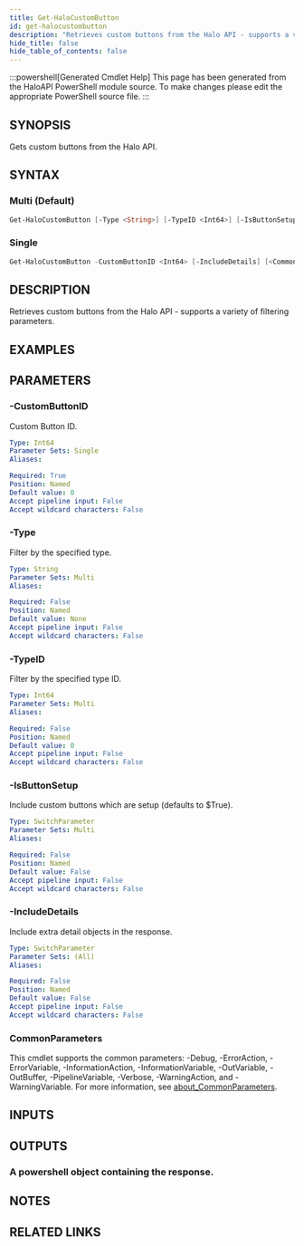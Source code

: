 ```yaml
---
title: Get-HaloCustomButton
id: get-halocustombutton
description: "Retrieves custom buttons from the Halo API - supports a variety of filtering parameters."
hide_title: false
hide_table_of_contents: false
---
```


:::powershell[Generated Cmdlet Help]
This page has been generated from the HaloAPI PowerShell module source. To make changes please edit the appropriate PowerShell source file.
:::

## SYNOPSIS

Gets custom buttons from the Halo API.

## SYNTAX

### Multi (Default)

```powershell
Get-HaloCustomButton [-Type <String>] [-TypeID <Int64>] [-IsButtonSetup] [-IncludeDetails] [<CommonParameters>]
```

### Single

```powershell
Get-HaloCustomButton -CustomButtonID <Int64> [-IncludeDetails] [<CommonParameters>]
```

## DESCRIPTION

Retrieves custom buttons from the Halo API - supports a variety of filtering parameters.

## EXAMPLES

## PARAMETERS

### -CustomButtonID

Custom Button ID.

```yaml
Type: Int64
Parameter Sets: Single
Aliases:

Required: True
Position: Named
Default value: 0
Accept pipeline input: False
Accept wildcard characters: False
```

### -Type

Filter by the specified type.

```yaml
Type: String
Parameter Sets: Multi
Aliases:

Required: False
Position: Named
Default value: None
Accept pipeline input: False
Accept wildcard characters: False
```

### -TypeID

Filter by the specified type ID.

```yaml
Type: Int64
Parameter Sets: Multi
Aliases:

Required: False
Position: Named
Default value: 0
Accept pipeline input: False
Accept wildcard characters: False
```

### -IsButtonSetup

Include custom buttons which are setup (defaults to $True).

```yaml
Type: SwitchParameter
Parameter Sets: Multi
Aliases:

Required: False
Position: Named
Default value: False
Accept pipeline input: False
Accept wildcard characters: False
```

### -IncludeDetails

Include extra detail objects in the response.

```yaml
Type: SwitchParameter
Parameter Sets: (All)
Aliases:

Required: False
Position: Named
Default value: False
Accept pipeline input: False
Accept wildcard characters: False
```

### CommonParameters

This cmdlet supports the common parameters: -Debug, -ErrorAction, -ErrorVariable, -InformationAction, -InformationVariable, -OutVariable, -OutBuffer, -PipelineVariable, -Verbose, -WarningAction, and -WarningVariable. For more information, see [about_CommonParameters](http://go.microsoft.com/fwlink/?LinkID=113216).

## INPUTS


## OUTPUTS

### A powershell object containing the response.

## NOTES

## RELATED LINKS
